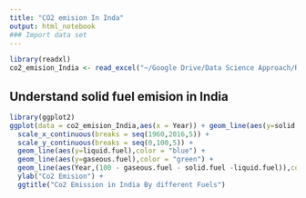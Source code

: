 ```yaml
---
title: "CO2 emision In Inda"
output: html_notebook
### Import data set
---
```

```r
library(readxl)
co2_emision_India <- read_excel("~/Google Drive/Data Science Approach/R Learning/Data Analysis with R/co2_emision_India.xlsx")
```

## Understand solid fuel emision in India
```r
library(ggplot2)
ggplot(data = co2_emision_India,aes(x = Year)) + geom_line(aes(y=solid.fuel),color = "red") +
  scale_x_continuous(breaks = seq(1960,2016,5)) + 
  scale_y_continuous(breaks = seq(0,100,5)) + 
  geom_line(aes(y=liquid.fuel),color = "blue") +
  geom_line(aes(y=gaseous.fuel),color = "green") +
  geom_line(aes(Year,(100 - gaseous.fuel - solid.fuel -liquid.fuel)),color = "orange") +
  ylab("Co2 Emision") +
  ggtitle("Co2 Emission in India By different Fuels") 

```


